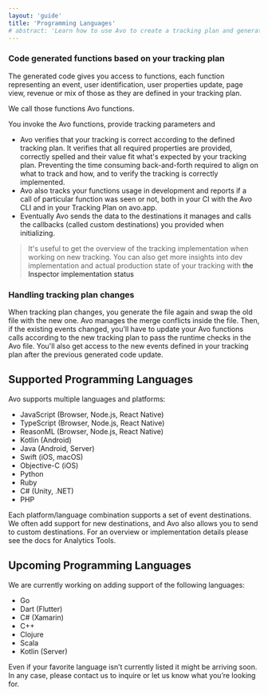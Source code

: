 ```yaml
---
layout: 'guide'
title: 'Programming Languages'
# abstract: 'Learn how to use Avo to create a tracking plan and generate high quality, actionable data.'
---
```



### Code generated functions based on your tracking plan

The generated code gives you access to functions, each function representing an event, user identification, user properties update, page view, revenue or mix of those as they are defined in your tracking plan.

We call those functions Avo functions.

You invoke the Avo functions, provide tracking parameters and

- Avo verifies that your tracking is correct according to the defined tracking plan. It verifies that all required properties are provided, correctly spelled and their value fit what's expected by your tracking plan. Preventing the time consuming back-and-forth required to align on what to track and how, and to verify the tracking is correctly implemented.
- Avo also tracks your functions usage in development and reports if a call of particular function was seen or not, both in your CI with the Avo CLI and in your Tracking Plan on avo.app.
- Eventually Avo sends the data to the destinations it manages and calls the callbacks (called custom destinations) you provided when initializing.

> It's useful to get the overview of the tracking implementation when working on new tracking.
> You can also get more insights into dev implementation and actual production state of your tracking with <Link passHref href="/workspace/tracking-plan/implementation-status#inspector-implementation-status"><a>the Inspector implementation status</a></Link>

### Handling tracking plan changes

When tracking plan changes, you generate the file again and swap the old file with the new one. Avo manages the merge conflicts inside the file.
Then, if the existing events changed, you'll have to update your Avo functions calls according to the new tracking plan to pass the runtime checks in the Avo file.
You'll also get access to the new events defined in your tracking plan after the previous generated code update.

## <a name="supported-programming-languages"></a> Supported Programming Languages

Avo supports multiple languages and platforms:

- <Link passHref href="/implementation/reference/javascript">
    <a>JavaScript (Browser, Node.js, React Native)</a>
  </Link>
- TypeScript (Browser, Node.js, React Native)
- ReasonML (Browser, Node.js, React Native)
- <Link passHref href="/implementation/reference/kotlin">
    <a>Kotlin (Android)</a>
  </Link>
- Java (Android, Server)
- <Link passHref href="/implementation/reference/swift">
    <a>Swift (iOS, macOS)</a>
  </Link>
- Objective-C (iOS)
- <Link passHref href="/implementation/reference/python">
    <a>Python</a>
  </Link>
- Ruby
- C# (Unity, .NET)
- PHP

Each platform/language combination supports a set of event destinations. We often add support for new destinations, and Avo also allows you to send to custom destinations.
For an overview or implementation details please see the <Link passHref href="/data-design/analytics"><a>docs for Analytics Tools</a></Link>.

## <a name="upcoming-programming-languages"></a> Upcoming Programming Languages

We are currently working on adding support of the following languages:

- Go
- Dart (Flutter)
- C# (Xamarin)
- C++
- Clojure
- Scala
- Kotlin (Server)

Even if your favorite language isn’t currently listed it might be arriving soon. In any
case, please <Link passHref href="/help/troubleshooting"><a>contact us</a></Link> to inquire
or let us know what you’re looking for.
